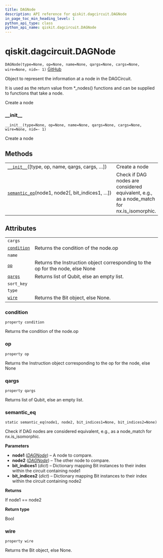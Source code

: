 ```yaml
---
title: DAGNode
description: API reference for qiskit.dagcircuit.DAGNode
in_page_toc_min_heading_level: 1
python_api_type: class
python_api_name: qiskit.dagcircuit.DAGNode
---
```


# qiskit.dagcircuit.DAGNode

<span id="qiskit.dagcircuit.DAGNode" />

`DAGNode(type=None, op=None, name=None, qargs=None, cargs=None, wire=None, nid=- 1)` [GitHub](https://github.com/qiskit/qiskit/tree/stable/0.17/qiskit/dagcircuit/dagnode.py "view source code")

Object to represent the information at a node in the DAGCircuit.

It is used as the return value from \*\_nodes() functions and can be supplied to functions that take a node.

Create a node

### \_\_init\_\_

<span id="qiskit.dagcircuit.DAGNode.__init__" />

`__init__(type=None, op=None, name=None, qargs=None, cargs=None, wire=None, nid=- 1)`

Create a node

## Methods

|                                                                                                                                    |                                                                                             |
| ---------------------------------------------------------------------------------------------------------------------------------- | ------------------------------------------------------------------------------------------- |
| [`__init__`](#qiskit.dagcircuit.DAGNode.__init__ "qiskit.dagcircuit.DAGNode.__init__")(\[type, op, name, qargs, cargs, …])         | Create a node                                                                               |
| [`semantic_eq`](#qiskit.dagcircuit.DAGNode.semantic_eq "qiskit.dagcircuit.DAGNode.semantic_eq")(node1, node2\[, bit\_indices1, …]) | Check if DAG nodes are considered equivalent, e.g., as a node\_match for nx.is\_isomorphic. |

## Attributes

|                                                                                           |                                                                                |
| ----------------------------------------------------------------------------------------- | ------------------------------------------------------------------------------ |
| `cargs`                                                                                   |                                                                                |
| [`condition`](#qiskit.dagcircuit.DAGNode.condition "qiskit.dagcircuit.DAGNode.condition") | Returns the condition of the node.op                                           |
| `name`                                                                                    |                                                                                |
| [`op`](#qiskit.dagcircuit.DAGNode.op "qiskit.dagcircuit.DAGNode.op")                      | Returns the Instruction object corresponding to the op for the node, else None |
| [`qargs`](#qiskit.dagcircuit.DAGNode.qargs "qiskit.dagcircuit.DAGNode.qargs")             | Returns list of Qubit, else an empty list.                                     |
| `sort_key`                                                                                |                                                                                |
| `type`                                                                                    |                                                                                |
| [`wire`](#qiskit.dagcircuit.DAGNode.wire "qiskit.dagcircuit.DAGNode.wire")                | Returns the Bit object, else None.                                             |

### condition

<span id="qiskit.dagcircuit.DAGNode.condition" />

`property condition`

Returns the condition of the node.op

### op

<span id="qiskit.dagcircuit.DAGNode.op" />

`property op`

Returns the Instruction object corresponding to the op for the node, else None

### qargs

<span id="qiskit.dagcircuit.DAGNode.qargs" />

`property qargs`

Returns list of Qubit, else an empty list.

### semantic\_eq

<span id="qiskit.dagcircuit.DAGNode.semantic_eq" />

`static semantic_eq(node1, node2, bit_indices1=None, bit_indices2=None)`

Check if DAG nodes are considered equivalent, e.g., as a node\_match for nx.is\_isomorphic.

**Parameters**

*   **node1** ([*DAGNode*](#qiskit.dagcircuit.DAGNode "qiskit.dagcircuit.DAGNode")) – A node to compare.
*   **node2** ([*DAGNode*](#qiskit.dagcircuit.DAGNode "qiskit.dagcircuit.DAGNode")) – The other node to compare.
*   **bit\_indices1** (*dict*) – Dictionary mapping Bit instances to their index within the circuit containing node1
*   **bit\_indices2** (*dict*) – Dictionary mapping Bit instances to their index within the circuit containing node2

**Returns**

If node1 == node2

**Return type**

Bool

### wire

<span id="qiskit.dagcircuit.DAGNode.wire" />

`property wire`

Returns the Bit object, else None.

